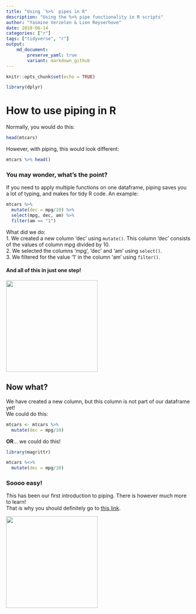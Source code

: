 ```yaml
---
title: "Using `%>%` pipes in R"
description: "Using the %>% pipe functionality in R scripts"
author: "Yasmine Verzelen & Lien Reyserhove"
date: 2018-06-14
categories: ["r"]
tags: ["tidyverse", "r"]
output: 
    md_document:
        preserve_yaml: true
        variant: markdown_github
---
```


```r
knitr::opts_chunk$set(echo = TRUE)
```

```r
library(dplyr)
```

# How to use piping in R

Normally, you would do this:
```r
head(mtcars)
```

However, with piping, this would look different:
```r
mtcars %>% head()
```

### You may wonder, what's the point?

If you need to apply multiple functions on one dataframe, piping saves you a lot of typing, and makes for tidy R code. An example:
```r
mtcars %>% 
  mutate(dec = mpg/10) %>%
  select(mpg, dec, am) %>%
  filter(am == "1")
```

What did we do:  
 1. We created a new column 'dec' using `mutate()`. This column 'dec' consists of the values of column mpg divided by 10.  
 2. We selected the columns 'mpg', 'dec' and 'am' using `select()`.  
 3. We filtered for the value '1' in the column 'am' using `filter()`.  
 
#### And all of this in **just one step**!

![](images/chiphooray.png){width=250px}

## Now what?

We have created a new column, but this column is not part of our dataframe yet!  
We could do this:
```r
mtcars <- mtcars %>% 
  mutate(dec = mpg/10)
```

**OR**... we could do this!
```r
library(magrittr)

mtcars %<>% 
  mutate(dec = mpg/10)
```

### Soooo easy!  

This has been our first introduction to piping. There is however much more to learn!  
That is why you should definitely go to [this link](https://www.datacamp.com/community/tutorials/pipe-r-tutorial).

![](images/hooraypenguin.jpg){width=250px}